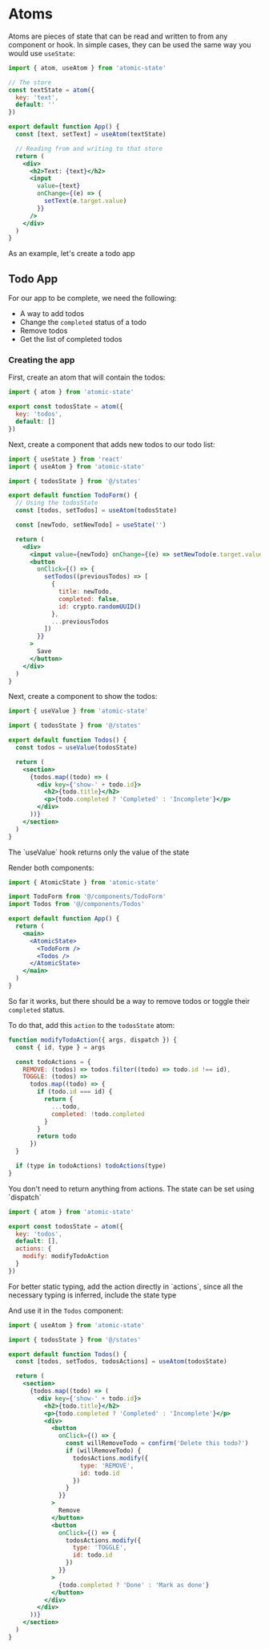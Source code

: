 
# Atoms

Atoms are pieces of state that can be read and written to from any component or hook. In simple cases, they can be used the same way you would use `useState`:

```jsx
import { atom, useAtom } from 'atomic-state'

// The store
const textState = atom({
  key: 'text',
  default: ''
})

export default function App() {
  const [text, setText] = useAtom(textState)

  // Reading from and writing to that store
  return (
    <div>
      <h2>Text: {text}</h2>
      <input
        value={text}
        onChange={(e) => {
          setText(e.target.value)
        }}
      />
    </div>
  )
}
```

As an example, let's create a todo app

## Todo App

For our app to be complete, we need the following:

- A way to add todos
- Change the `completed` status of a todo
- Remove todos
- Get the list of completed todos

### Creating the app

First, create an atom that will contain the todos:

```jsx filename="@/states/index.js" copy
import { atom } from 'atomic-state'

export const todosState = atom({
  key: 'todos',
  default: []
})
```

Next, create a component that adds new todos to our todo list:

```jsx filename="@/components/TodoForm.jsx" copy
import { useState } from 'react'
import { useAtom } from 'atomic-state'

import { todosState } from '@/states'

export default function TodoForm() {
  // Using the todosState
  const [todos, setTodos] = useAtom(todosState)

  const [newTodo, setNewTodo] = useState('')

  return (
    <div>
      <input value={newTodo} onChange={(e) => setNewTodo(e.target.value)} />
      <button
        onClick={() => {
          setTodos((previousTodos) => [
            {
              title: newTodo,
              completed: false,
              id: crypto.randomUUID()
            },
            ...previousTodos
          ])
        }}
      >
        Save
      </button>
    </div>
  )
}
```

Next, create a component to show the todos:

```jsx filename="@/components/Todos.jsx" {1, 6} copy
import { useValue } from 'atomic-state'

import { todosState } from '@/states'

export default function Todos() {
  const todos = useValue(todosState)

  return (
    <section>
      {todos.map((todo) => (
        <div key={'show-' + todo.id}>
          <h2>{todo.title}</h2>
          <p>{todo.completed ? 'Completed' : 'Incomplete'}</p>
        </div>
      ))}
    </section>
  )
}
```

<Callout type='info'>
  The `useValue` hook returns only the value of the state
</Callout>

Render both components:

```jsx filename="src/App.jsx" copy
import { AtomicState } from 'atomic-state'

import TodoForm from '@/components/TodoForm'
import Todos from '@/components/Todos'

export default function App() {
  return (
    <main>
      <AtomicState>
        <TodoForm />
        <Todos />
      </AtomicState>
    </main>
  )
}
```

So far it works, but there should be a way to remove todos or toggle their `completed` status.

To do that, add this `action` to the `todosState` atom:

```jsx copy
function modifyTodoAction({ args, dispatch }) {
  const { id, type } = args

  const todoActions = {
    REMOVE: (todos) => todos.filter((todo) => todo.id !== id),
    TOGGLE: (todos) =>
      todos.map((todo) => {
        if (todo.id === id) {
          return {
            ...todo,
            completed: !todo.completed
          }
        }
        return todo
      })
  }

  if (type in todoActions) todoActions(type)
}
```

<Callout type='info'>
  You don't need to return anything from actions. The state can be set using
  `dispatch`
</Callout>

```jsx filename="states/index.js" {7} copy
import { atom } from 'atomic-state'

export const todosState = atom({
  key: 'todos',
  default: [],
  actions: {
    modify: modifyTodoAction
  }
})
```

<Callout type='info'>
  For better static typing, add the action directly in `actions`, since all the
  necessary typing is inferred, include the state type
</Callout>

And use it in the `Todos` component:

```jsx filename="components/Todos.jsx" {17-23, 30-33} copy
import { useAtom } from 'atomic-state'

import { todosState } from '@/states'

export default function Todos() {
  const [todos, setTodos, todosActions] = useAtom(todosState)

  return (
    <section>
      {todos.map((todo) => (
        <div key={'show-' + todo.id}>
          <h2>{todo.title}</h2>
          <p>{todo.completed ? 'Completed' : 'Incomplete'}</p>
          <div>
            <button
              onClick={() => {
                const willRemoveTodo = confirm('Delete this todo?')
                if (willRemoveTodo) {
                  todosActions.modify({
                    type: 'REMOVE',
                    id: todo.id
                  })
                }
              }}
            >
              Remove
            </button>
            <button
              onClick={() => {
                todosActions.modify({
                  type: 'TOGGLE',
                  id: todo.id
                })
              }}
            >
              {todo.completed ? 'Done' : 'Mark as done'}
            </button>
          </div>
        </div>
      ))}
    </section>
  )
}
```
